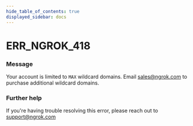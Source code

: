 ```yaml
---
hide_table_of_contents: true
displayed_sidebar: docs
---
```



# ERR_NGROK_418

### Message
Your account is limited to `MAX` wildcard domains. Email sales@ngrok.com to purchase additional wildcard domains.

<ErrorDetails error='err_ngrok_418' />


### Further help
If you're having trouble resolving this error, please reach out to [support@ngrok.com](mailto:support@ngrok.com?subject=Help%20with%20ERR_NGROK_418)

